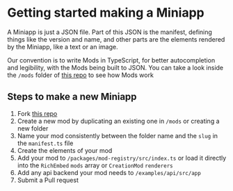 # Getting started making a Miniapp

A Miniapp is just a JSON file. Part of this JSON is the manifest, defining things like the version and name, and other parts
are the elements rendered by the Miniapp, like a text or an image.

Our convention is to write Mods in TypeScript, for better autocompletion and legibility, with the Mods being built to JSON.
You can take a look inside the `/mods` folder of [this repo](https://github.com/mod-protocol/mod) to see how Mods work

## Steps to make a new Miniapp

1. Fork [this repo](https://github.com/mod-protocol/mod)
2. Create a new mod by duplicating an existing one in `/mods` or creating a new folder
3. Name your mod consistently between the folder name and the `slug` in the `manifest.ts` file
4. Create the elements of your mod
5. Add your mod to `/packages/mod-registry/src/index.ts` or load it directly into the `RichEmbed` `mods` array or `CreationMod` `renderers`
6. Add any api backend your mod needs to `/examples/api/src/app`
7. Submit a Pull request
